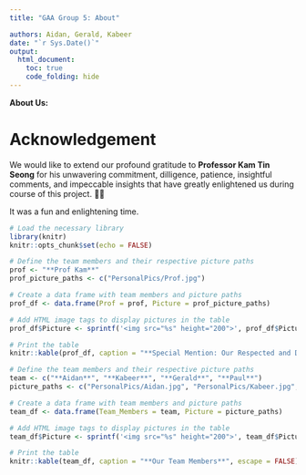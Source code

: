 ```yaml
---
title: "GAA Group 5: About"

authors: Aidan, Gerald, Kabeer
date: "`r Sys.Date()`"
output:
  html_document:
    toc: true
    code_folding: hide
---
```


**About Us:**

# **Acknowledgement**

We would like to extend our profound gratitude to **Professor Kam Tin Seong** for his unwavering commitment, dilligence, patience, insightful comments, and impeccable insights that have greatly enlightened us during course of this project. 🙏🏼

It was a fun and enlightening time.

```r
# Load the necessary library
library(knitr)
knitr::opts_chunk$set(echo = FALSE)

# Define the team members and their respective picture paths
prof <- "**Prof Kam**"
prof_picture_paths <- c("PersonalPics/Prof.jpg")

# Create a data frame with team members and picture paths
prof_df <- data.frame(Prof = prof, Picture = prof_picture_paths)

# Add HTML image tags to display pictures in the table
prof_df$Picture <- sprintf('<img src="%s" height="200">', prof_df$Picture)

# Print the table
knitr::kable(prof_df, caption = "**Special Mention: Our Respected and Dedicated Prof**", escape = FALSE)

# Define the team members and their respective picture paths
team <- c("**Aidan**", "**Kabeer**", "**Gerald**", "**Paul**")
picture_paths <- c("PersonalPics/Aidan.jpg", "PersonalPics/Kabeer.jpg", "PersonalPics/Gerald.jpg", "PersonalPics/Paul.jpg")

# Create a data frame with team members and picture paths
team_df <- data.frame(Team_Members = team, Picture = picture_paths)

# Add HTML image tags to display pictures in the table
team_df$Picture <- sprintf('<img src="%s" height="200">', team_df$Picture)

# Print the table
knitr::kable(team_df, caption = "**Our Team Members**", escape = FALSE)

```
